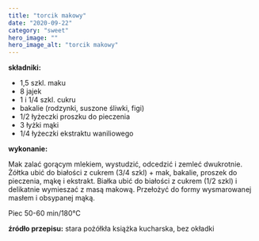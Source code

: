 ```yaml
---
title: "torcik makowy"
date: "2020-09-22"
category: "sweet"
hero_image: ""
hero_image_alt: "torcik makowy"
---
```


<!--more ... -->

<strong>składniki:</strong>
<ul>
  <li>1,5 szkl. maku</li>
  <li>8 jajek</li>
  <li>1 i 1/4 szkl. cukru</li>
  <li>bakalie (rodzynki, suszone śliwki, figi)</li>
  <li>1/2 łyżeczki proszku do pieczenia</li>
  <li>3 łyżki mąki</li>
  <li>1/4 łyżeczki ekstraktu waniliowego</li>
</ul>
<strong>wykonanie:</strong>

Mak zalać gorącym mlekiem, wystudzić, odcedzić i zemleć dwukrotnie. Żółtka ubić do białości z cukrem (3/4 szkl) + mak, bakalie, proszek do pieczenia, mąkę i ekstrakt. Białka ubić do białości z cukrem (1/2 szkl) i delikatnie wymieszać z masą makową. Przełożyć do formy wysmarowanej masłem i obsypanej mąką.

Piec 50-60 min/180°C

<strong>źródło przepisu:</strong> stara pożółkła książka kucharska, bez okładki
